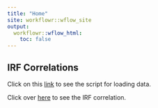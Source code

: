 ```yaml
---
title: "Home"
site: workflowr::wflow_site
output:
  workflowr::wflow_html:
    toc: false
---
```



## IRF Correlations

Click on this [link](load_data.html) to see the script for loading data.

Click over [here](irf_cor.html) to see the IRF correlation.
